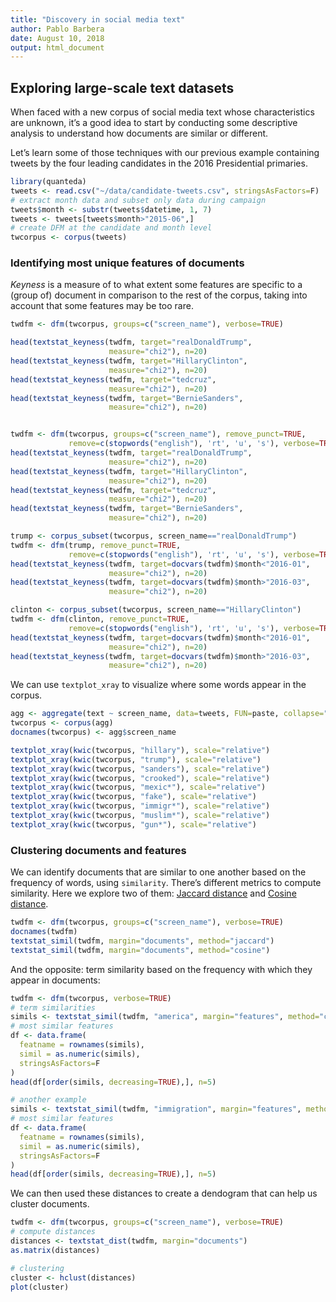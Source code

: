 ```yaml
---
title: "Discovery in social media text"
author: Pablo Barbera
date: August 10, 2018
output: html_document
---
```


## Exploring large-scale text datasets

When faced with a new corpus of social media text whose characteristics are unknown, it's a good idea to start by conducting some descriptive analysis to understand how documents are similar or different.

Let's learn some of those techniques with our previous example containing tweets by the four leading candidates in the 2016 Presidential primaries.

```r
library(quanteda)
tweets <- read.csv("~/data/candidate-tweets.csv", stringsAsFactors=F)
# extract month data and subset only data during campaign
tweets$month <- substr(tweets$datetime, 1, 7)
tweets <- tweets[tweets$month>"2015-06",]
# create DFM at the candidate and month level
twcorpus <- corpus(tweets)
```

### Identifying most unique features of documents

_Keyness_ is a measure of to what extent some features are specific to a (group of) document in comparison to the rest of the corpus, taking into account that some features may be too rare.

```r
twdfm <- dfm(twcorpus, groups=c("screen_name"), verbose=TRUE)

head(textstat_keyness(twdfm, target="realDonaldTrump",
                      measure="chi2"), n=20)
head(textstat_keyness(twdfm, target="HillaryClinton",
                      measure="chi2"), n=20)
head(textstat_keyness(twdfm, target="tedcruz",
                      measure="chi2"), n=20)
head(textstat_keyness(twdfm, target="BernieSanders",
                      measure="chi2"), n=20)


twdfm <- dfm(twcorpus, groups=c("screen_name"), remove_punct=TRUE,
             remove=c(stopwords("english"), 'rt', 'u', 's'), verbose=TRUE)
head(textstat_keyness(twdfm, target="realDonaldTrump",
                      measure="chi2"), n=20)
head(textstat_keyness(twdfm, target="HillaryClinton",
                      measure="chi2"), n=20)
head(textstat_keyness(twdfm, target="tedcruz",
                      measure="chi2"), n=20)
head(textstat_keyness(twdfm, target="BernieSanders",
                      measure="chi2"), n=20)

trump <- corpus_subset(twcorpus, screen_name=="realDonaldTrump")
twdfm <- dfm(trump, remove_punct=TRUE,
             remove=c(stopwords("english"), 'rt', 'u', 's'), verbose=TRUE)
head(textstat_keyness(twdfm, target=docvars(twdfm)$month<"2016-01", 
                      measure="chi2"), n=20)
head(textstat_keyness(twdfm, target=docvars(twdfm)$month>"2016-03", 
                      measure="chi2"), n=20)

clinton <- corpus_subset(twcorpus, screen_name=="HillaryClinton")
twdfm <- dfm(clinton, remove_punct=TRUE,
             remove=c(stopwords("english"), 'rt', 'u', 's'), verbose=TRUE)
head(textstat_keyness(twdfm, target=docvars(twdfm)$month<"2016-01", 
                      measure="chi2"), n=20)
head(textstat_keyness(twdfm, target=docvars(twdfm)$month>"2016-03", 
                      measure="chi2"), n=20)
```

We can use `textplot_xray` to visualize where some words appear in the corpus.

```r
agg <- aggregate(text ~ screen_name, data=tweets, FUN=paste, collapse=" ")
twcorpus <- corpus(agg)
docnames(twcorpus) <- agg$screen_name

textplot_xray(kwic(twcorpus, "hillary"), scale="relative")
textplot_xray(kwic(twcorpus, "trump"), scale="relative")
textplot_xray(kwic(twcorpus, "sanders"), scale="relative")
textplot_xray(kwic(twcorpus, "crooked"), scale="relative")
textplot_xray(kwic(twcorpus, "mexic*"), scale="relative")
textplot_xray(kwic(twcorpus, "fake"), scale="relative")
textplot_xray(kwic(twcorpus, "immigr*"), scale="relative")
textplot_xray(kwic(twcorpus, "muslim*"), scale="relative")
textplot_xray(kwic(twcorpus, "gun*"), scale="relative")

```

### Clustering documents and features

We can identify documents that are similar to one another based on the frequency of words, using `similarity`. There's different metrics to compute similarity. Here we explore two of them: [Jaccard distance](https://en.wikipedia.org/wiki/Jaccard_index) and [Cosine distance](https://en.wikipedia.org/wiki/Cosine_similarity).

```r
twdfm <- dfm(twcorpus, groups=c("screen_name"), verbose=TRUE)
docnames(twdfm)
textstat_simil(twdfm, margin="documents", method="jaccard")
textstat_simil(twdfm, margin="documents", method="cosine")
```

And the opposite: term similarity based on the frequency with which they appear in documents:

```r
twdfm <- dfm(twcorpus, verbose=TRUE)
# term similarities
simils <- textstat_simil(twdfm, "america", margin="features", method="cosine")
# most similar features
df <- data.frame(
  featname = rownames(simils),
  simil = as.numeric(simils),
  stringsAsFactors=F
)
head(df[order(simils, decreasing=TRUE),], n=5)

# another example
simils <- textstat_simil(twdfm, "immigration", margin="features", method="cosine")
# most similar features
df <- data.frame(
  featname = rownames(simils),
  simil = as.numeric(simils),
  stringsAsFactors=F
)
head(df[order(simils, decreasing=TRUE),], n=5)

```

We can then used these distances to create a dendogram that can help us cluster documents.

```r
twdfm <- dfm(twcorpus, groups=c("screen_name"), verbose=TRUE)
# compute distances
distances <- textstat_dist(twdfm, margin="documents")
as.matrix(distances)

# clustering
cluster <- hclust(distances)
plot(cluster)
```





